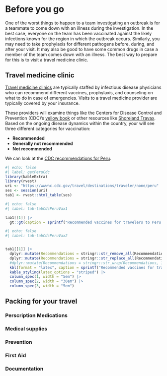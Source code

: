 # Before you go

One of the worst things to happen to a team investigating an outbreak is for a teammate to come down with an illness during the investigation.
In the best case, everyone on the team has been vaccinated against the likely infections known for the region in which the outbreak occurs.
Similarly, you may need to take prophylaxis for different pathogens before, during, and after your visit.
It may also be good to have some common drugs in case a member of the team comes down with an illness.
The best way to prepare for this is to visit a travel medicine clinic.

## Travel medicine clinic

[Travel medicine clinics](https://wwwnc.cdc.gov/travel/page/find-clinic) are typically staffed by infectious disease physicians who can recommend different vaccines, prophylaxis, and counseling on what to do in case of emergencies.
Visits to a travel medicine provider are typically covered by your insurance.

These providers will examine things like the Centers for Disease Control and Prevention (CDC)'s [yellow book](https://wwwnc.cdc.gov/travel/page/yellowbook-home) or other resources like [Shoreland Travax](https://www.travax.com).
Based on the ongoing disease dynamics within the country, your will see three different categories for vaccination:

- **Recommended**
- **Generally not recommended**
- **Not recommended**

We can look at the [CDC recommendations for Peru](https://wwwnc.cdc.gov/travel/destinations/traveler/none/peru).

```r
#| echo: false
#| label: getPeruCdc
library(kableExtra)
library(rvest)
uri <- "https://wwwnc.cdc.gov/travel/destinations/traveler/none/peru"
ses <- session(uri)
tab1 <- rvest::html_table(ses)
```

::: {.content-hidden when-format="pdf"}
```r
#| echo: false
#| label: tab-tabCdcPeruVax1

tab1[[1]] |>
  gt::gt(caption = sprintf("Recommended vaccines for travelers to Peru retrieved from %s on %s", uri, Sys.Date()))
```
:::

::: {.content-visible when-format="pdf"}
```r
#| echo: false
#| label: tab-tabCdcPeruVax2


tab1[[1]] |>
  dplyr::mutate(Recommendations = stringr::str_remove_all(Recommendations, "\r\n")) |>
  dplyr::mutate(Recommendations = stringr::str_replace_all(Recommendations, "&", "\\&")) |>
  #dplyr::mutate(Recommendations = stringr::str_wrap(Recommendations, 120)) |>
  kbl(format = "latex", caption = sprintf("Recommended vaccines for travelers to Peru retrieved from %s on %s", uri, Sys.Date()), booktabs = TRUE, longtable = TRUE) |>
  kable_styling(latex_options = "striped") |>
  column_spec(1, width = "5em") |>
  column_spec(2, width = "30em") |>
  column_spec(3, width = "5em")

```
:::

## Packing for your travel

### Perscription Medications

### Medical supplies

### Prevention

### First Aid

### Documentation



